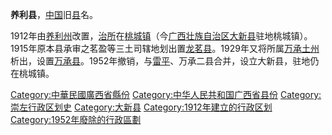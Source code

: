 '''养利县'''，[[中国|中国]]旧[[县|县]]名。

1912年由[[养利州|养利州]]改置，[[治所|治所]]在[[桃城镇_(大新县)|桃城镇]]（今[[广西壮族自治区|广西壮族自治区]][[大新县|大新县]]驻地桃城镇）。1915年原本县承审之茗盈等三土司辖地划出置[[龙茗县|龙茗县]]。1929年又将所属[[万承土州|万承土州]]析出，设置[[万承县|万承县]]。1952年撤销，与[[雷平县|雷平]]、万承二县合并，设立大新县，驻地仍在桃城镇。

{{中華民國廣西省行政區劃}}
{{广西行政区划小作品}}
{{DEFAULTSORT:Y}}
[[Category:中華民國廣西省縣份|Category:中華民國廣西省縣份]]
[[Category:中华人民共和国广西省县份|Category:中华人民共和国广西省县份]]
[[Category:崇左行政区划史|Category:崇左行政区划史]]
[[Category:大新县|Category:大新县]]
[[Category:1912年建立的行政区划|Category:1912年建立的行政区划]]
[[Category:1952年廢除的行政區劃|Category:1952年廢除的行政區劃]]